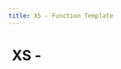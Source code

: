 ```yaml
---
title: XS - Function Template
---
```


# <img src="../assets/docuBadge (11).png" alt="" data-size="line"> XS -  <a href="#xs-group" id="xs-group"></a>




